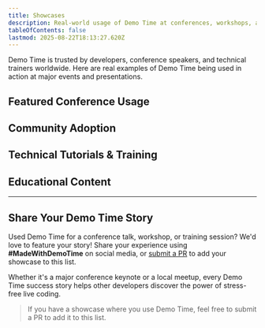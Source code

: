 ```yaml
---
title: Showcases
description: Real-world usage of Demo Time at conferences, workshops, and presentations worldwide.
tableOfContents: false
lastmod: 2025-08-22T18:13:27.620Z
---
```




Demo Time is trusted by developers, conference speakers, and technical trainers worldwide. Here are real examples of Demo Time being used in action at major events and presentations.

## Featured Conference Usage

<CardGrid>
  <LinkCardIcon 
    title="Microsoft Ignite 2024"
    description='Demo Time used by Sebastien Levert at Microsoft Ignite 2024 for code highlighting during his Developer agent session.'
    icon="youtube"
    iconSize='24px'
    href="https://www.youtube.com/watch?v=yb72XC3ujdI" />
  <LinkCardIcon 
    title="OpenAI DevDay 2024"
    description='Demo Time used by Mark Hudnall at OpenAI DevDay 2024 for seamless code insertion during the Realtime API demo.'
    icon="youtube"
    iconSize='24px'
    href="https://youtu.be/mM8KhTxwPgs?si=BoDgQA_uzN5sNlbj&t=730" />
  <LinkCardIcon 
    title="Wasm IO"
    description='Demo Time powering live code demos by Thorsten Hans at Wasm IO for his WebAssembly Component Model session.'
    icon="youtube"
    iconSize='24px'
    href="https://youtu.be/NFbjQNqWi94?si=I63-bBFU03_Z-QOx&t=1357" />
</CardGrid>

## Community Adoption

<CardGrid>
  <LinkCardIcon 
    title="CloudBrew 2024"
    description='Marc Duiker shares his experience using Demo Time for stress-free presentations at CloudBrew 2024.'
    icon="open-book"
    iconSize='24px'
    href="https://marcduiker.dev/articles/speaking-at-cloudbrew-2024/" />
  <LinkCardIcon 
    title="Supercharge your technical presentations with Demo Time"
    description='Blog post by Marc Duiker about how he uses Demo Time to enhance his technical presentations.'
    icon="open-book"
    iconSize='24px'
    href="https://marcduiker.dev/articles/supercharge-your-technical-presentations-with-demotime/" />
  <LinkCardIcon 
    title="Live Demos at Microsoft 365 Community Call"
    description='Stephan van Rooij demonstrates how Demo Time enables seamless presentation flow during Microsoft 365 community sessions.'
    icon="youtube"
    iconSize='24px'
    href="https://youtu.be/dy9M2W8SaaA?si=SXDs6W6Lyu4kF20e&t=941" />
</CardGrid>

## Technical Tutorials & Training

<CardGrid>
  <LinkCardIcon 
    title="VS Code Live - Behind the scenes of Demo Time: better presentations and live coding in VS Code"
    description='This VS Code extension stream demonstrates Demo Time, improving live coding presentations. Presenters script demos and slides within VS Code, eliminating context switching and ensuring smooth transitions. Learn how to streamline your presentations and engage your audience with interactive polls and automated code execution.'
    icon="youtube"
    iconSize='24px'
    href="https://www.youtube.com/watch?v=6_shqDBaOE0" />
  <LinkCardIcon 
    title="Open Source Friday with Demo Time - A VS Code extension"
    description='This GitHub Open Source Friday episode showcases Demo Time, a VS Code extension for effortless presentations. The extension lets users script demos, automate code, and integrate slides, eliminating live coding anxieties. Discover how to create engaging presentations with pre-configured settings and interactive elements.'
    icon="youtube"
    iconSize='24px'
    href="https://www.youtube.com/watch?v=u0pHfrKdWHA" />
  <LinkCardIcon 
    title="WeAreDevelopers LIVE - Demo Time, Live Coding, End-to-End Testing and more"
    description='This week’s guest is Elio Struyf! On September 3, he’ll join us on the show for some demo time, live coding, and a look into end-to-end testing.'
    icon="youtube"
    iconSize='24px'
    href="https://www.youtube.com/watch?v=fvx4OZH5U6" />
  <LinkCardIcon 
    title="Demo Time - VSCode Hint Tip and Trick of the Week - 12/31/24 - Episode 226"
    description='Demo Time was featured as the tip of the week from Ortus Solutions on YouTube'
    icon="youtube"
    iconSize='24px'
    href="https://www.youtube.com/watch?v=urY943uk4_k" />
  <LinkCardIcon 
    title="[Distributed Training]: Picotron tutorial"
    description='A training session by Ferdinand Mom in which Demo Time is used to guide through the code.'
    icon="youtube"
    iconSize='24px'
    href="https://youtu.be/u2VSwDDpaBM?si=r9LAbyF1DD2cfzYj&t=534" />
</CardGrid>

## Educational Content

<CardGrid>
  <LinkCardIcon 
    title="It is Demo Time; how to make your live code demos smoother"
    description='The origin story: why Demo Time was created and how it solves the pain of live coding presentations.'
    icon="open-book"
    iconSize='24px'
    href="https://www.eliostruyf.com/demo-time-live-code-demos-smoother/" />
  <LinkCardIcon 
    title="Level Up Your Presentations: Slidev & Demo Time in VS Code"
    description='Advanced integration guide: combining Slidev with Demo Time for the ultimate presentation setup.'
    icon="open-book"
    iconSize='24px'
    href="https://www.eliostruyf.com/level-presentations-slidev-demo-time-code/" />
</CardGrid>

---

## Share Your Demo Time Story

Used Demo Time for a conference talk, workshop, or training session? We'd love to feature your story! Share your experience using **#MadeWithDemoTime** on social media, or [submit a PR](https://github.com/estruyf/demo-time-docs) to add your showcase to this list.

Whether it's a major conference keynote or a local meetup, every Demo Time success story helps other developers discover the power of stress-free live coding.

> If you have a showcase where you use Demo Time, feel free to submit a PR to add it to this list.
